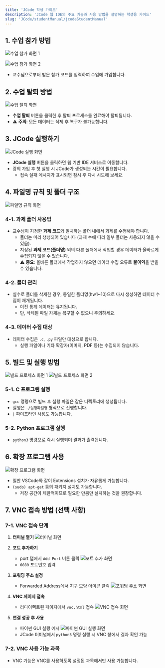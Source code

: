 ```yaml
---
title: 'JCode 학생 가이드'
description: 'JCode 웹 IDE의 주요 기능과 사용 방법을 설명하는 학생용 가이드'
slug: 'JCode/studentManual/jcodeStudentManual'
---
```

## 1. 수업 참가 방법

![수업 참가 화면 1](./images/jcode/1.png)

![수업 참가 화면 2](./images/jcode/2.png)

- 교수님으로부터 받은 참가 코드를 입력하여 수업에 가입합니다.

## 2. 수업 탈퇴 방법

![수업 탈퇴 화면](./images/jcode/4.png)

- **수업 탈퇴** 버튼을 클릭한 후 탈퇴 프로세스를 완료해야 탈퇴됩니다.
- ⚠️ **주의**: 모든 데이터는 삭제 후 복구가 불가능합니다.

## 3. JCode 실행하기

![JCode 실행 화면](./images/jcode/3.png)

- **JCode 실행** 버튼을 클릭하면 웹 기반 IDE 서비스로 이동합니다.
- 강의 가입 후 첫 실행 시 JCode가 생성되는 시간이 필요합니다.
  - 접속 실패 메시지가 표시되면 잠시 후 다시 시도해 보세요.

## 4. 파일명 규칙 및 폴더 구조

![파일명 규칙 화면](./images/jcode/5.png)

### 4-1. 과제 폴더 사용법
- 교수님이 지정한 **과제 코드**와 일치하는 폴더 내에서 과제를 수행해야 합니다.
  - 폴더는 미리 생성되어 있습니다 (과제 수에 따라 일부 폴더는 사용되지 않을 수 있음).
  - 지정된 **과제 코드(폴더명)** 외의 다른 폴더에서 작업할 경우 데이터가 올바르게 수집되지 않을 수 있습니다.
  - ⚠️ **중요**: 올바른 폴더에서 작업하지 않으면 데이터 수집 오류로 **불이익**을 받을 수 있습니다.

### 4-2. 폴더 관리
- 실수로 폴더를 삭제한 경우, 동일한 폴더명(hw1~10)으로 다시 생성하면 데이터 수집이 재개됩니다.
  - 이전 통계 데이터는 유지됩니다.
  - 단, 삭제된 파일 자체는 복구할 수 없으니 주의하세요.

### 4-3. 데이터 수집 대상
- 데이터 수집은 `.c`, `.py` 파일만 대상으로 합니다.
  - 실행 파일이나 기타 확장자(이미지, PDF 등)는 수집되지 않습니다.

## 5. 빌드 및 실행 방법

![빌드 프로세스 화면 1](./images/jcode/7.png)
![빌드 프로세스 화면 2](./images/jcode/6.png)

### 5-1. C 프로그램 실행
- `gcc` 명령으로 빌드 후 실행 파일은 같은 디렉토리에 생성됩니다.
- 실행은 `./실행파일명` 형식으로 진행합니다.
- `|` 파이프라인 사용도 가능합니다.

### 5-2. Python 프로그램 실행
- `python3` 명령으로 즉시 실행되며 결과가 출력됩니다.

## 6. 확장 프로그램 사용

![확장 프로그램 화면](./images/jcode/8.png)

- 일반 VSCode와 같이 Extensions 설치가 자유롭게 가능합니다.
- `(sudo) apt-get` 등의 패키지 설치도 가능합니다.
  - 저장 공간이 제한적이므로 필요한 만큼만 설치하는 것을 권장합니다.

## 7. VNC 접속 방법 (선택 사항)

### 7-1. VNC 접속 단계

1. **터미널 열기**
   ![터미널 화면](./images/jcode/9.png)

2. **포트 추가하기**
   - port 탭에서 `Add Port` 버튼 클릭
   ![포트 추가 화면](./images/jcode/10.png)
   - `6080` 포트번호 입력

3. **포워딩 주소 설정**
   - Forwarded Address에서 지구 모양 아이콘 클릭
   ![포워딩 주소 화면](./images/jcode/11.png)

4. **VNC 페이지 접속**
   - 리다이렉트된 페이지에서 `vnc.html` 접속
   ![VNC 접속 화면](./images/jcode/12.png)

5. **연결 성공 후 사용**
   - 파이썬 GUI 실행 예시
   ![파이썬 GUI 실행 화면](./images/jcode/13.png)
   - JCode 터미널에서 `python3` 명령 실행 시 VNC 창에서 결과 확인 가능

### 7-2. VNC 사용 가능 과목
- VNC 기능은 VNC를 사용하도록 설정된 과목에서만 사용 가능합니다.